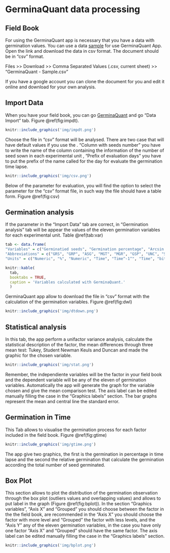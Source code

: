 # GerminaQuant data processing

## Field Book

For using the GerminaQuant app is necessary that you have a data with germination values. You can use a data [sample](https://docs.google.com/spreadsheets/d/1QziIXGOwb8cl3GaARJq6Ez6aU7vND_UHKJnFcAKx0VI/edit#gid=667855537) for use GerminaQuant App. Open the link and download the data in csv format. The document should be in "csv" format.

Files >> Download >> Comma Separated Values (.csv, current sheet) >> "GerminaQuant - Sample.csv"

If you have a google account you can clone the document for you and edit it online and download for your own analysis.

## Import Data

When you have your field book, you can go [GerminaQuant](https://flavjack.shinyapps.io/germinaquant/) and go "Data Import" tab. Figure \@ref(fig:impdt).

```r
knitr::include_graphics('img/impdt.png')
```

Choose the file in "csv" format will be analysed. There are two case that will have default values if you use the . "Column with seeds number" you have to write the name of the column containing the information of the number of seed sown in each experimental unit , "Prefix of evaluation days" you have to put the prefix of the name called for the day for evaluate the germination time lapse. 

```r
knitr::include_graphics('img/csv.png')
```

Below of the parameter for evaluation, you will find the option to select the parameter for the "csv" format file, in such way the file  should have a table form. Figure \@ref(fig:csv)


## Germination analysis

If the parameter in the "Import Data" tab are correct, in "Germination analysis" tab will be appear the values of the eleven germination variables for each experimental unit. Table \@ref(tab:var)

```r
tab <- data.frame( 
"Variables" = c("Germinatied seeds", "Germination percentage", "Arcsin of germination", "Mean Germination Time", "Mean Germination Rate", "Germination speed", "Germination uncertainty index", "Germination synchrony index", "Variance of mean germination time", "Standard desviation of mean germination time", "Coefficient of variance of mean germination time" ), 
"Abbreviations" = c("GRS", "GRP", "ASG", "MGT", "MGR", "GSP", "UNC", "SYN", "VGT", "SDG", "CVG"), 
"Units" = c("Numeric", "%", "Numeric", "Time", "Time^-1^", "Time", "bit", "Numeric", "Time^2^", "Time", "%"))

knitr::kable(
  tab, 
  booktabs = TRUE,
  caption = 'Variables calculated with GerminaQuant.'
  )
```


GerminaQuant app allow to download the file in "csv" format with the calculation of the germination variables. Figure \@ref(fig:dwl)

```r
knitr::include_graphics('img/dtdown.png')
```

## Statistical analysis

In this tab, the app perform a unifactor variance analysis, calculate the statistical description of the factor, the mean differences through three mean test: Tukey, Student Newman Keuls and Duncan and made the graphic for the chosen variable.

```r
knitr::include_graphics('img/stat.png')
```

Remember, the independiente variables will be the factor in your field book and the dependent variable will be any of the eleven of germination variables. Automatically the app will generate the graph for the variable chosen and give the mean comparison test. The axis label can be edited manually filling the case in the "Graphics labels" section. The bar graphs represent the mean and central line the standard error.

## Germination in Time

This Tab allows to visualise the germination process for each factor included in the field book. Figure \@ref(fig:gtime)

```r
knitr::include_graphics('img/gtime.png')
```

The app give two graphics, the first is the germination in percentage in time lapse and the second the relative germination that calculate the germination according the total number of seed germinated.

## Box Plot

This section allows to plot the distribution of the germination observation through the box plot (outliers values and overlapping values) and allows to put label in the graph (Figure \@ref(fig:bplot)). In the section "Graphics variables", "Axis X" and "Grouped" you should choose between the factor in the the field book, are recommended in the "Axis X" you should choose the factor with more level and "Grouped" the factor with less levels, and the "Axis Y" any of the eleven germination variables, in the case you have only one factor  "Axis X" and "Grouped" should have the same factor. The axis label can be edited manually filling the case in the "Graphics labels" section.

```r
knitr::include_graphics('img/bplot.png')
```

